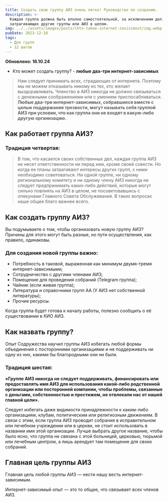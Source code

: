 ```yaml
---
title: Создать свою группу АИЗ очень легко! Руководство по созданию.
description: >-
  Каждая группа должна быть вполне самостоятельной, за исключением дел,
  затрагивающих другие группы или АИЗ в целом.
img: ../../assets/images/posts/chto-takoe-internet-zavisimost/img.webp
pubDate: 2023-12-18
tags:
  - Для групп
  - 12 шагов
---
```


**Обновлено: 16.10.24**

- Кто может создать группу? - **любые два-три интернет-зависимых**

> Нам следует принимать всех, страдающих от интернета. Поэтому мы не можем отказывать никому из тех, кто желает выздоравливать. Членство в АИЗ никогда не должно связываться с денежными соображениями или с умением приспосабливаться. **Любые два-три интернет-зависимых, собравшиеся вместе с целью поддержания трезвости, могут называть себя группой АИЗ при условии, что как группа они не входят в какую-либо другую организацию.**

## Как работает группа АИЗ?

### Традиция четвертая:

> В том, что касается своих собственных дел, каждая группа АИЗ не несет ответственности ни перед кем, кроме своей совести. Но когда ее планы затрагивают интересы других групп, с ними необходимо советоваться. Ни одной группе, ни одному региональному комитету и ни одному члену АИЗ никогда не следует предпринимать каких-либо действий, которые могут сильно повлиять на АИЗ в целом, не посоветовавшись с опекунами Главного Совета Обслуживания. В таких вопросах наше общее благо важнее всего.

## Как создать группу АИЗ?

Вы подумываете о том, чтобы организовать новую группу АИЗ? Причины для этого могут быть разные, но пути осуществления, как правило, одинаковы.

### Для создания новой группы важно:

- Потребность в таковой, выраженная как минимум двумя-тремя интернет-зависимыми;
- Сотрудничество с другими членами АИЗ;
- Помещение для проведения собраний (Telegram группа);
- Чайник (если живая группа);
- Литература и справочники групп АА (У АИЗ нет собственной литературы);
- Прочие ресурсы.

Когда группа будет готова к началу работы, полезно сообщить о её существовании в КИО АИЗ.

## Как назвать группу?

Опыт Содружества научил группы АИЗ избегать любой формы объединения с посторонними организациями и не поддерживать ни одну из них, какими бы благородными они ни были.

### Традиция шестая:

**«Группе АИЗ никогда не следует поддерживать, финансировать или предоставлять имя АИЗ для использования какой-либо родственной организации или посторонней компании, чтобы проблемы, связанные с деньгами, собственностью и престижем, не отвлекали нас от нашей главной цели».**

Следует избегать даже видимости принадлежности к каким-либо организациям, клубам, политическим или религиозным движениям. В связи с этим, если группа АИЗ проводит собрания в исправительном или лечебном учреждении или в церкви, не стоит использовать в названии имя этой организации. Лучше выбрать другое название, чтобы было ясно, что группа не связана с этой больницей, церковью, тюрьмой или лечебным центром, а лишь арендует там помещение для своих собраний.

## Главная цель группы АИЗ

Главная цель любой группы АИЗ — нести нашу весть интернет-зависимым.

Интернет-зависимый опыт — это то общее, что связывает всех членов АИЗ.
